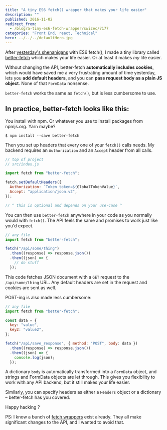```yaml
---
title: "A tiny ES6 fetch() wrapper that makes your life easier"
description: ""
published: 2016-11-02
redirect_from:
  - /blog/a-tiny-es6-fetch-wrapper/swizec/7177
categories: "Front End, react, Technical"
hero: ../../../defaultHero.jpg
---
```


After [yesterday's shenanigans](link) with ES6 fetch(), I made a tiny library called [better-fetch](https://github.com/Swizec/better-fetch) which makes your life easier. Or at least it makes _my_ life easier.

Without changing the API, better-fetch **automatically includes cookies**, which would have saved me a very frustrating amount of time yesterday, lets you **add default headers**, and you can **pass request body as a plain JS object**. None of that `FormData` nonsense.

`better-fetch` works the same as `fetch()`, but is less cumbersome to use.

## In practice, better-fetch looks like this:

You install with npm. Or whatever you use to install packages from npmjs.org. Yarn maybe?

    $ npm install --save better-fetch

Then you set up headers that every one of your `fetch()` calls needs. My backend requires an `Authorization` and an `Accept` header from all calls.

```javascript
// top of project
// src/index.js

import fetch from "better-fetch";

fetch.setDefaultHeaders({
  Authorization: `Token token=${GlobalTokenValue}`,
  Accept: "application/json.v2",
});

// ^ this is optional and depends on your use-case ^
```

You can then use `better-fetch` anywhere in your code as you normally would with `fetch()`. The API feels the same and promises to work just like you'd expect.

```javascript
// any file
import fetch from "better-fetch";

fetch("/api/some/thing")
  .then((response) => response.json())
  .then((json) => {
    // do stuff
  });
```

This code fetches JSON document with a `GET` request to the `/api/some/thing` URL. Any default headers are set in the request and cookies are sent as well.

POST-ing is also made less cumbersome:

```javascript
// any file
import fetch from "better-fetch";

const data = {
  key: "value",
  key2: "value2",
};

fetch("/api/save_response", { method: "POST", body: data })
  .then((response) => response.json())
  .then((json) => {
    console.log(json);
  });
```

A dictionary `body` is automatically transformed into a `FormData` object, and strings and FormData objects are let through. This gives you flexibility to work with any API backend, but it still makes your life easier.

Similarly, you can specify headers as either a `Headers` object or a dictionary – better-fetch has you covered.

Happy hacking ?

PS: I know a bunch of [fetch wrappers](https://www.npmjs.com/search?q=fetch) exist already. They all make significant changes to the API, and I wanted to avoid that.
